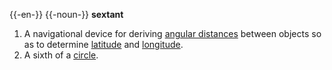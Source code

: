 {{-en-}}
{{-noun-}}
'''sextant'''
# A navigational device for deriving [[angular distance]]s between objects so as to determine [[latitude]] and [[longitude]].
# A sixth of a [[circle]].